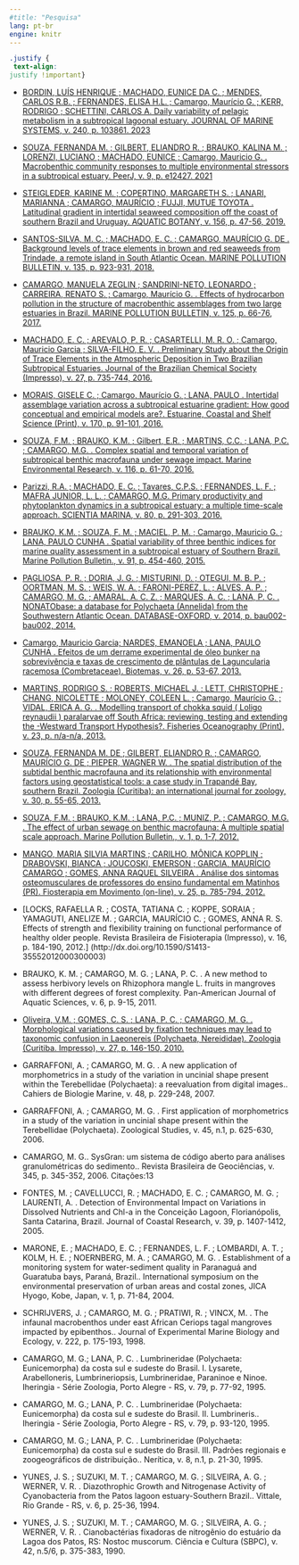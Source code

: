 ```yaml
---
#title: "Pesquisa"
lang: pt-br
engine: knitr
---
```


```css
.justify {
 text-align:
justify !important}
```

:::{.justify}
- [BORDIN, LUÍS HENRIQUE ; MACHADO, EUNICE DA C. ; MENDES, CARLOS R.B. ; FERNANDES, ELISA H.L. ; Camargo, Maurício G. ; KERR, RODRIGO ; SCHETTINI, CARLOS A. Daily variability of pelagic metabolism in a subtropical lagoonal estuary. JOURNAL OF MARINE SYSTEMS, v. 240, p. 103861. 2023](http://dx.doi.org/10.1016/j.jmarsys.2023.103861)  

- [SOUZA, FERNANDA M. ; GILBERT, ELIANDRO R. ; BRAUKO, KALINA M. ; LORENZI, LUCIANO ; MACHADO, EUNICE ; Camargo, Mauricio G. . Macrobenthic community responses to multiple environmental stressors in a subtropical estuary. PeerJ, v. 9, p. e12427. 2021](http://dx.doi.org/10.7717/peerj.12427)

- [STEIGLEDER, KARINE M. ; COPERTINO, MARGARETH S. ; LANARI, MARIANNA ; CAMARGO, MAURÍCIO ; FUJJI, MUTUE TOYOTA . Latitudinal gradient in intertidal seaweed composition off the coast of southern Brazil and Uruguay. AQUATIC BOTANY, v. 156, p. 47-56, 2019.](http://dx.doi.org/10.1016/j.aquabot.2019.04.003)

- [SANTOS-SILVA, M. C. ; MACHADO, E. C. ; CAMARGO, MAURÍCIO G. DE . Background levels of trace elements in brown and red seaweeds from Trindade, a remote island in South Atlantic Ocean. MARINE POLLUTION BULLETIN, v. 135, p. 923-931, 2018.](https://doi.org/10.1016/j.marpolbul.2018.08.019)

- [CAMARGO, MANUELA ZEGLIN ; SANDRINI-NETO, LEONARDO ; CARREIRA, RENATO S. ; Camargo, Maurício G. . Effects of hydrocarbon pollution in the structure of macrobenthic assemblages from two large estuaries in Brazil. MARINE POLLUTION BULLETIN, v. 125, p. 66-76, 2017.](https://doi.org/10.1016/j.marpolbul.2017.07.074)

- [MACHADO, E. C. ; AREVALO, P. R. ; CASARTELLI, M. R. O. ; Camargo, Mauricio Garcia ; SILVA-FILHO, E. V. . Preliminary Study about the Origin of Trace Elements in the Atmospheric Deposition in Two Brazilian Subtropical Estuaries. Journal of the Brazilian Chemical Society (Impresso), v. 27, p. 735-744, 2016.](http://dx.doi.org/10.5935/0103-5053.20150323)

- [MORAIS, GISELE C. ; Camargo, Maurício G. ; LANA, PAULO . Intertidal assemblage variation across a subtropical estuarine gradient: How good conceptual and empirical models are?. Estuarine, Coastal and Shelf Science (Print), v. 170, p. 91-101, 2016.](http://dx.doi.org/10.1016/j.ecss.2015.12.020)

- [SOUZA, F.M. ; BRAUKO, K.M. ; Gilbert, E.R. ; MARTINS, C.C. ; LANA, P.C. ; CAMARGO, M.G. . Complex spatial and temporal variation of subtropical benthic macrofauna under sewage impact. Marine Environmental Research, v. 116, p. 61-70, 2016.](http://dx.doi.org/10.1016/j.marenvres.2016.02.008)

- [Parizzi, R.A. ; MACHADO, E. C. ; Tavares, C.P.S. ; FERNANDES, L. F. ; MAFRA JUNIOR, L. L. ; CAMARGO, M.G. Primary productivity and phytoplankton dynamics in a subtropical estuary: a multiple time-scale approach. SCIENTIA MARINA, v. 80, p. 291-303, 2016.](http://dx.doi.org/10.3989/scimar.04358.26A)
- [BRAUKO, K.M. ; SOUZA, F. M. ; MACIEL, P. M. ; Camargo, Mauricio G. ; LANA, PAULO CUNHA . Spatial variability of three benthic indices for marine quality assessment in a subtropical estuary of Southern Brazil. Marine Pollution Bulletin., v. 91, p. 454-460, 2015.](http://dx.doi.org/10.1016/j.marpolbul.2014.10.025)

- [PAGLIOSA, P. R. ; DORIA, J. G. ; MISTURINI, D. ; OTEGUI, M. B. P. ; OORTMAN, M. S. ; WEIS, W. A. ; FARONI-PEREZ, L. ; ALVES, A. P. ; CAMARGO, M. G. ; AMARAL, A. C. Z. ; MARQUES, A. C. ; LANA, P. C. . NONATObase: a database for Polychaeta (Annelida) from the Southwestern Atlantic Ocean. DATABASE-OXFORD, v. 2014, p. bau002-bau002, 2014.](http://dx.doi.org/10.1093/database/bau002)

- [Camargo, Mauricio Garcia; NARDES, EMANOELA ; LANA, PAULO CUNHA . Efeitos de um derrame experimental de óleo bunker na sobrevivência e taxas de crescimento de plântulas de Laguncularia racemosa (Combretaceae). Biotemas, v. 26, p. 53-67, 2013.](http://dx.doi.org/10.5007/2175-7925.2013v26n1p53)

- [MARTINS, RODRIGO S. ; ROBERTS, MICHAEL J. ; LETT, CHRISTOPHE ; CHANG, NICOLETTE ; MOLONEY, COLEEN L. ; Camargo, Maurício G. ; VIDAL, ERICA A. G. . Modelling transport of chokka squid ( Loligo reynaudii ) paralarvae off South Africa: reviewing, testing and extending the -Westward Transport Hypothesis?. Fisheries Oceanography (Print), v. 23, p. n/a-n/a, 2013.](http://dx.doi.org/10.1111/fog.12046)

- [SOUZA, FERNANDA M. DE ; GILBERT, ELIANDRO R. ; CAMARGO, MAURÍCIO G. DE ; PIEPER, WAGNER W. . The spatial distribution of the subtidal benthic macrofauna and its relationship with environmental factors using geostatistical tools: a case study in Trapandé Bay, southern Brazil. Zoologia (Curitiba): an international journal for zoology, v. 30, p. 55-65, 2013.](http://dx.doi.org/10.1590/s1984-46702013000100007)

- [SOUZA, F.M. ; BRAUKO, K.M. ; LANA, P.C. ; MUNIZ, P. ; CAMARGO, M.G. . The effect of urban sewage on benthic macrofauna: A multiple spatial scale approach. Marine Pollution Bulletin., v. 1, p. 1-7, 2012.](http://dx.doi.org/10.1016/j.marpolbul.2012.10.021)

- [MANGO, MARIA SILVIA MARTINS ; CARILHO, MÔNICA KOPPLIN ; DRABOVSKI, BIANCA ; JOUCOSKI, EMERSON ; GARCIA, MAURÍCIO CAMARGO ; GOMES, ANNA RAQUEL SILVEIRA . Análise dos sintomas osteomusculares de professores do ensino fundamental em Matinhos (PR). Fiosterapia em Movimento (on-line), v. 25, p. 785-794, 2012.](http://dx.doi.org/10.1590/S0103-51502012000400011)

- [LOCKS, RAFAELLA R. ; COSTA, TATIANA C. ; KOPPE, SORAIA ; YAMAGUTI, ANELIZE M. ; GARCIA, MAURÍCIO C. ; GOMES, ANNA R. S. Effects of strength and flexibility training on functional performance of healthy older people. Revista Brasileira de Fisioterapia (Impresso), v. 16, p. 184-190, 2012.] (http://dx.doi.org/10.1590/S1413-35552012000300003)


- BRAUKO, K. M. ; CAMARGO, M. G. ; LANA, P. C. . A new method to assess herbivory levels on Rhizophora mangle L. fruits in mangroves with different degrees of forest complexity. Pan-American Journal of Aquatic Sciences, v. 6, p. 9-15, 2011.

- [Oliveira, V.M. ; GOMES, C. S. ; LANA, P. C. ; CAMARGO, M. G. . Morphological variations caused by fixation techniques may lead to taxonomic confusion in Laeonereis (Polychaeta, Nereididae). Zoologia (Curitiba. Impresso), v. 27, p. 146-150, 2010.](http://dx.doi.org/10.1590/s1984-46702010000100022)

- GARRAFFONI, A. ; CAMARGO, M. G. . A new application of morphometrics in a study of the variation in uncinial shape present within the Terebellidae (Polychaeta): a reevaluation from digital images.. Cahiers de Biologie Marine, v. 48, p. 229-248, 2007.

- GARRAFFONI, A. ; CAMARGO, M. G. . First application of morphometrics in a study of the variation in uncinial shape present within the Terebellidae (Polychaeta). Zoological Studies, v. 45, n.1, p. 625-630, 2006.

- CAMARGO, M. G.. SysGran: um sistema de código aberto para análises granulométricas do sedimento.. Revista Brasileira de Geociências, v. 345, p. 345-352, 2006.
Citações:13

- FONTES, M. ; CAVELLUCCI, R. ; MACHADO, E. C. ; CAMARGO, M. G. ; LAURENTI, A. . Detection of Environmental Impact on Variations in Dissolved Nutrients and Chl-a in the Conceição Lagoon, Florianópolis, Santa Catarina, Brazil. Journal of Coastal Research, v. 39, p. 1407-1412, 2005.

- MARONE, E. ; MACHADO, E. C. ; FERNANDES, L. F. ; LOMBARDI, A. T. ; KOLM, H. E. ; NOERNBERG, M. A. ; CAMARGO, M. G. . Establishment of a monitoring system for water-sediment quality in Paranaguá and Guaratuba bays, Paraná, Brazil.. International symposium on the environmental preservation of urban areas and costal zones, JICA Hyogo, Kobe, Japan, v. 1, p. 71-84, 2004.

- SCHRIJVERS, J. ; CAMARGO, M. G. ; PRATIWI, R. ; VINCX, M. . The infaunal macrobenthos under east African Ceriops tagal mangroves impacted by epibenthos.. Journal of Experimental Marine Biology and Ecology, v. 222, p. 175-193, 1998.

- CAMARGO, M. G.; LANA, P. C. . Lumbrineridae (Polychaeta: Eunicemorpha) da costa sul e sudeste do Brasil. I. Lysarete, Arabelloneris, Lumbrineriopsis, Lumbrineridae, Paraninoe e Ninoe. Iheringia - Série Zoologia, Porto Alegre - RS, v. 79, p. 77-92, 1995.

- CAMARGO, M. G.; LANA, P. C. . Lumbrineridae (Polychaeta: Eunicemorpha) da costa sul e sudeste do Brasil. II. Lumbrineris.. Iheringia - Série Zoologia, Porto Alegre - RS, v. 79, p. 93-120, 1995.

- CAMARGO, M. G.; LANA, P. C. . Lumbrineridae (Polychaeta: Eunicemorpha) da costa sul e sudeste do Brasil. III. Padrões regionais e zoogeográficos de distribuição.. Nerítica, v. 8, n.1, p. 21-30, 1995.

- YUNES, J. S. ; SUZUKI, M. T. ; CAMARGO, M. G. ; SILVEIRA, A. G. ; WERNER, V. R. . Diazothrophic Growth and Nitrogenase Activity of Cyanobacteria from the Patos lagoon estuary-Southern Brazil.. Vittale, Rio Grande - RS, v. 6, p. 25-36, 1994.

- YUNES, J. S. ; SUZUKI, M. T. ; CAMARGO, M. G. ; SILVEIRA, A. G. ; WERNER, V. R. . Cianobactérias fixadoras de nitrogênio do estuário da Lagoa dos Patos, RS: Nostoc muscorum. Ciência e Cultura (SBPC), v. 42, n.5/6, p. 375-383, 1990.

:::

